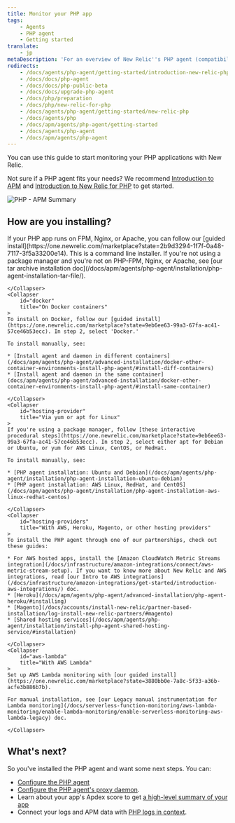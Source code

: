 ```yaml
---
title: Monitor your PHP app
tags:
    - Agents
    - PHP agent
    - Getting started
translate:
    - jp
metaDescription: 'For an overview of New Relic''s PHP agent (compatibility, requirements, installation, configuration, troubleshooting, known issues), start here.'
redirects:
    - /docs/agents/php-agent/getting-started/introduction-new-relic-php
    - /docs/docs/php-agent
    - /docs/docs/php-public-beta
    - /docs/docs/upgrade-php-agent
    - /docs/php/preparation
    - /docs/php/new-relic-for-php
    - /docs/agents/php-agent/getting-started/new-relic-php
    - /docs/agents/php
    - /docs/apm/agents/php-agent/getting-started
    - /docs/agents/php-agent
    - /docs/apm/agents/php-agent
---
```



You can use this guide to start monitoring your PHP applications with New Relic. 

Not sure if a PHP agent fits your needs? We recommend [Introduction to APM](/docs/apm/new-relic-apm/getting-started/introduction-apm) and [Introduction to New Relic for PHP](/docs/apm/agents/php-agent/getting-started/introduction-new-relic-php) to get started.

<img
    title="PHP - APM Summary"
    alt="PHP - APM Summary"
    src={phpSummary}
/>

## How are you installing?

<CollapserGroup>
    <Collapser
        id="on-host"
        title="Linux with PHP-FPM, Nginx, or Apache"
    >
    If your PHP app runs on FPM, Nginx, or Apache, you can follow our [guided install](https://one.newrelic.com/marketplace?state=2b9d3294-1f7f-0a48-7117-3f5a33200e14). This is a command line installer. 
    </Collapser>
    <Collapser
        id="on-host-standard"
        title="Other systems NOT PHP-FPM, Nginx, or Apache"
    >
    If you're not using a package manager and you're not on PHP-FPM, Nginx, or Apache, see [our tar archive installation doc](/docs/apm/agents/php-agent/installation/php-agent-installation-tar-file/).

    </Collapser>
    <Collapser
        id="docker"
        title="On Docker containers"
    >
    To install on Docker, follow our [guided install](https://one.newrelic.com/marketplace?state=9eb6ee63-99a3-67fa-ac41-57ce46b53ecc). In step 2, select 'Docker.' 
    
    To install manually, see: 

    * [Install agent and daemon in different containers](/docs/apm/agents/php-agent/advanced-installation/docker-other-container-environments-install-php-agent/#install-diff-containers)
    * [Install agent and daemon in the same container](docs/apm/agents/php-agent/advanced-installation/docker-other-container-environments-install-php-agent/#install-same-container)

    </Collapser>
    <Collapser
        id="hosting-provider"
        title="Via yum or apt for Linux"
    >
    If you're using a package manager, follow [these interactive procedural steps](https://one.newrelic.com/marketplace?state=9eb6ee63-99a3-67fa-ac41-57ce46b53ecc). In step 2, select either apt for Debian or Ubuntu, or yum for AWS Linux, CentOS, or RedHat.

    To install manually, see:
    
    * [PHP agent installation: Ubuntu and Debian](/docs/apm/agents/php-agent/installation/php-agent-installation-ubuntu-debian) 
    * [PHP agent installation: AWS Linux, RedHat, and CentOS](/docs/apm/agents/php-agent/installation/php-agent-installation-aws-linux-redhat-centos)

    </Collapser>
    <Collapser
        id="hosting-providers"
        title="With AWS, Heroku, Magento, or other hosting providers"
    >
    To install the PHP agent through one of our partnerships, check out these guides:

    * For AWS hosted apps, install the [Amazon CloudWatch Metric Streams integration](/docs/infrastructure/amazon-integrations/connect/aws-metric-stream-setup). If you want to know more about New Relic and AWS integrations, read [our Intro to AWS integrations](/docs/infrastructure/amazon-integrations/get-started/introduction-aws-integrations/) doc.
    * [Heroku](/docs/apm/agents/php-agent/advanced-installation/php-agent-heroku/#installing)
    * [Magento](/docs/accounts/install-new-relic/partner-based-installation/log-install-new-relic-partners/#magento)
    * [Shared hosting services](/docs/apm/agents/php-agent/installation/install-php-agent-shared-hosting-service/#installation)

    </Collapser>
    <Collapser
        id="aws-lambda"
        title="With AWS Lambda"
    >
    Set up AWS Lambda monitoring with [our guided install](https://one.newrelic.com/marketplace?state=3880bb0e-7a8c-5f33-a36b-acfe3b886b7b). 

    For manual installation, see [our Legacy manual instrumentation for Lambda monitoring](/docs/serverless-function-monitoring/aws-lambda-monitoring/enable-lambda-monitoring/enable-serverless-monitoring-aws-lambda-legacy) doc.

    </Collapser>
</CollapserGroup>

## What's next?

So you've installed the PHP agent and want some next steps. You can:

* [Configure the PHP agent](/docs/apm/agents/php-agent/configuration/php-agent-configuration/)
* [Configure the PHP agent's proxy daemon](/docs/apm/agents/php-agent/configuration/proxy-daemon-newreliccfg-settings/). 
* Learn about your app's Apdex score to get [a high-level summary of your app](/docs/apm/apm-ui-pages/monitoring/apm-summary-page-view-transaction-apdex-usage-data/)
* Connect your logs and APM data with [PHP logs in context](/docs/logs/logs-context/configure-logs-context-php/). 